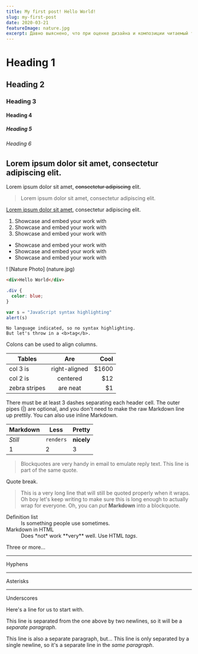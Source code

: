 ```yaml
---
title: My first post! Hello World!
slug: my-first-post
date: 2020-03-21
featureImage: nature.jpg
excerpt: Давно выяснено, что при оценке дизайна и композиции читаемый текст мешает сосредоточиться. Lorem Ipsum используют потому, что тот обеспечивает более или менее стандартное заполнение шаблона, а также реальное распределение букв и пробелов в абзацах, которое не получается при простой дубликации "Здесь ваш текст.. Здесь ваш текст.. Здесь ваш текст.."
---
```


# Heading 1

## Heading 2

### Heading 3

#### Heading 4

##### Heading 5

###### Heading 6

Lorem ipsum dolor sit amet, consectetur adipiscing elit.  
---

Lorem ipsum dolor sit amet, ~~consectetur adipiscing~~ elit.

>Lorem ipsum dolor sit amet, consectetur adipiscing elit.

[Lorem ipsum dolor sit amet](https://www.google.com), consectetur adipiscing elit.

1. Showcase and embed your work with
2. Showcase and embed your work with
3. Showcase and embed your work with

- Showcase and embed your work with
- Showcase and embed your work with
- Showcase and embed your work with

! [Nature Photo] (nature.jpg)

```html
<div>Hello World</div>
```

```css
.div {
  color: blue;
}
```

```js
var s = "JavaScript syntax highlighting"
alert(s)
```

```
No language indicated, so no syntax highlighting.
But let's throw in a <b>tag</b>.
```

Colons can be used to align columns.

| Tables        |      Are      |   Cool |
| ------------- | :-----------: | -----: |
| col 3 is      | right-aligned | \$1600 |
| col 2 is      |   centered    |   \$12 |
| zebra stripes |   are neat    |    \$1 |

There must be at least 3 dashes separating each header cell.
The outer pipes (|) are optional, and you don't need to make the
raw Markdown line up prettily. You can also use inline Markdown.

| Markdown | Less      | Pretty     |
| -------- | --------- | ---------- |
| _Still_  | `renders` | **nicely** |
| 1        | 2         | 3          |

> Blockquotes are very handy in email to emulate reply text.
> This line is part of the same quote.

Quote break.

> This is a very long line that will still be quoted properly when it wraps. Oh boy let's keep writing to make sure this is long enough to actually wrap for everyone. Oh, you can _put_ **Markdown** into a blockquote.

<dl>
  <dt>Definition list</dt>
  <dd>Is something people use sometimes.</dd>

  <dt>Markdown in HTML</dt>
  <dd>Does *not* work **very** well. Use HTML <em>tags</em>.</dd>
</dl>

Three or more...

---

Hyphens

---

Asterisks

---

Underscores

Here's a line for us to start with.

This line is separated from the one above by two newlines, so it will be a _separate paragraph_.

This line is also a separate paragraph, but...
This line is only separated by a single newline, so it's a separate line in the _same paragraph_.
